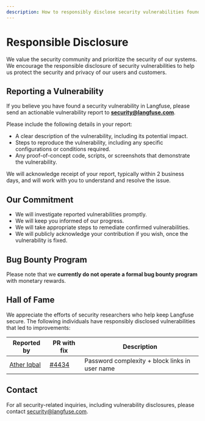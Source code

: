 ```yaml
---
description: How to responsibly disclose security vulnerabilities found in Langfuse.
---
```


# Responsible Disclosure

We value the security community and prioritize the security of our systems. We encourage the responsible disclosure of security vulnerabilities to help us protect the security and privacy of our users and customers.

## Reporting a Vulnerability

If you believe you have found a security vulnerability in Langfuse, please send an actionable vulnerability report to **security@langfuse.com**.

Please include the following details in your report:

- A clear description of the vulnerability, including its potential impact.
- Steps to reproduce the vulnerability, including any specific configurations or conditions required.
- Any proof-of-concept code, scripts, or screenshots that demonstrate the vulnerability.

We will acknowledge receipt of your report, typically within 2 business days, and will work with you to understand and resolve the issue.

## Our Commitment

- We will investigate reported vulnerabilities promptly.
- We will keep you informed of our progress.
- We will take appropriate steps to remediate confirmed vulnerabilities.
- We will publicly acknowledge your contribution if you wish, once the vulnerability is fixed.

## Bug Bounty Program

Please note that we **currently do not operate a formal bug bounty program** with monetary rewards.

## Hall of Fame

We appreciate the efforts of security researchers who help keep Langfuse secure. The following individuals have responsibly disclosed vulnerabilities that led to improvements:

| Reported by                                             | PR with fix                                             | Description                                    |
| ------------------------------------------------------- | ------------------------------------------------------- | ---------------------------------------------- |
| [Ather Iqbal](https://linkedin.com/in/atheriqbalhacker) | [#4434](https://github.com/langfuse/langfuse/pull/4434) | Password complexity + block links in user name |

## Contact

For all security-related inquiries, including vulnerability disclosures, please contact security@langfuse.com.
